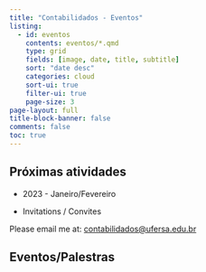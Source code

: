 ```yaml
---
title: "Contabilidados - Eventos"
listing:
  - id: eventos
    contents: eventos/*.qmd
    type: grid
    fields: [image, date, title, subtitle]
    sort: "date desc"
    categories: cloud
    sort-ui: true
    filter-ui: true
    page-size: 3
page-layout: full
title-block-banner: false
comments: false
toc: true
---
```


## Próximas atividades

-   2023 - Janeiro/Fevereiro

-   Invitations / Convites

Please email me at: [contabilidados\@ufersa.edu.br](mailto:contabilidados@ufersa.edu.br)

## Eventos/Palestras

::: {#eventos}
:::
